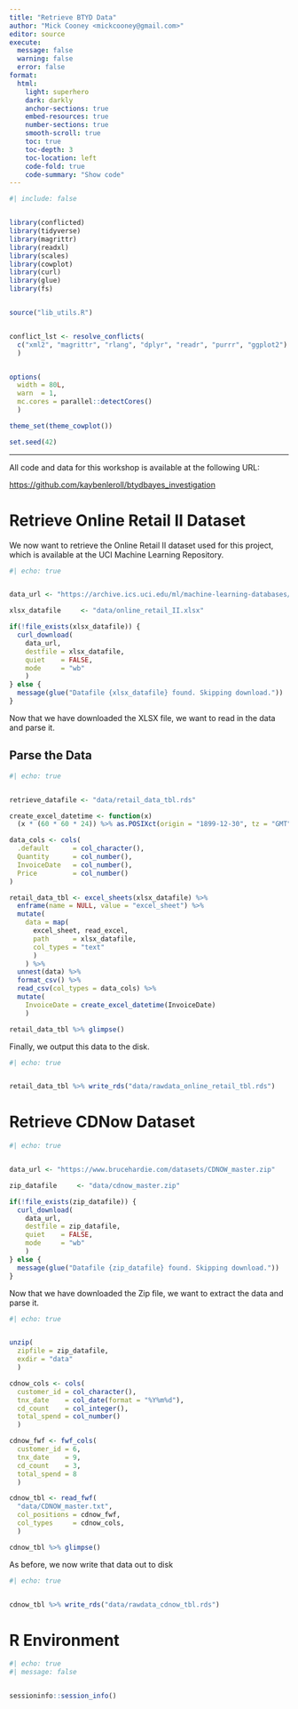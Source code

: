 ```yaml
---
title: "Retrieve BTYD Data"
author: "Mick Cooney <mickcooney@gmail.com>"
editor: source
execute:
  message: false
  warning: false
  error: false
format:
  html:
    light: superhero
    dark: darkly
    anchor-sections: true
    embed-resources: true
    number-sections: true
    smooth-scroll: true
    toc: true
    toc-depth: 3
    toc-location: left
    code-fold: true
    code-summary: "Show code"
---
```


```r
#| include: false


library(conflicted)
library(tidyverse)
library(magrittr)
library(readxl)
library(scales)
library(cowplot)
library(curl)
library(glue)
library(fs)


source("lib_utils.R")


conflict_lst <- resolve_conflicts(
  c("xml2", "magrittr", "rlang", "dplyr", "readr", "purrr", "ggplot2")
  )


options(
  width = 80L,
  warn  = 1,
  mc.cores = parallel::detectCores()
  )

theme_set(theme_cowplot())

set.seed(42)
```



---


All code and data for this workshop is available at the following URL:

<https://github.com/kaybenleroll/btydbayes_investigation>



# Retrieve Online Retail II Dataset

We now want to retrieve the Online Retail II dataset used for this project,
which is available at the UCI Machine Learning Repository.

```r
#| echo: true


data_url <- "https://archive.ics.uci.edu/ml/machine-learning-databases/00502/online_retail_II.xlsx"

xlsx_datafile     <- "data/online_retail_II.xlsx"

if(!file_exists(xlsx_datafile)) {
  curl_download(
    data_url,
    destfile = xlsx_datafile,
    quiet    = FALSE,
    mode     = "wb"
    )
} else {
  message(glue("Datafile {xlsx_datafile} found. Skipping download."))
}
```

Now that we have downloaded the XLSX file, we want to read in the data and
parse it.


## Parse the Data


```r
#| echo: true


retrieve_datafile <- "data/retail_data_tbl.rds"

create_excel_datetime <- function(x)
  (x * (60 * 60 * 24)) %>% as.POSIXct(origin = "1899-12-30", tz = "GMT")

data_cols <- cols(
  .default      = col_character(),
  Quantity      = col_number(),
  InvoiceDate   = col_number(),
  Price         = col_number()
)

retail_data_tbl <- excel_sheets(xlsx_datafile) %>%
  enframe(name = NULL, value = "excel_sheet") %>%
  mutate(
    data = map(
      excel_sheet, read_excel,
      path      = xlsx_datafile,
      col_types = "text"
      )
    ) %>%
  unnest(data) %>%
  format_csv() %>%
  read_csv(col_types = data_cols) %>%
  mutate(
    InvoiceDate = create_excel_datetime(InvoiceDate)
    )

retail_data_tbl %>% glimpse()
```


Finally, we output this data to the disk.

```r
#| echo: true


retail_data_tbl %>% write_rds("data/rawdata_online_retail_tbl.rds")
```


# Retrieve CDNow Dataset

```r
#| echo: true


data_url <- "https://www.brucehardie.com/datasets/CDNOW_master.zip"

zip_datafile     <- "data/cdnow_master.zip"

if(!file_exists(zip_datafile)) {
  curl_download(
    data_url,
    destfile = zip_datafile,
    quiet    = FALSE,
    mode     = "wb"
    )
} else {
  message(glue("Datafile {zip_datafile} found. Skipping download."))
}
```

Now that we have downloaded the Zip file, we want to extract the data and parse
it.

```r
#| echo: true


unzip(
  zipfile = zip_datafile,
  exdir = "data"
  )

cdnow_cols <- cols(
  customer_id = col_character(),
  tnx_date    = col_date(format = "%Y%m%d"),
  cd_count    = col_integer(),
  total_spend = col_number()
  )

cdnow_fwf <- fwf_cols(
  customer_id = 6,
  tnx_date    = 9,
  cd_count    = 3,
  total_spend = 8
  )

cdnow_tbl <- read_fwf(
  "data/CDNOW_master.txt",
  col_positions = cdnow_fwf,
  col_types     = cdnow_cols,
  )

cdnow_tbl %>% glimpse()
```

As before, we now write that data out to disk

```r
#| echo: true


cdnow_tbl %>% write_rds("data/rawdata_cdnow_tbl.rds")
```


# R Environment

```r
#| echo: true
#| message: false


sessioninfo::session_info()
```
